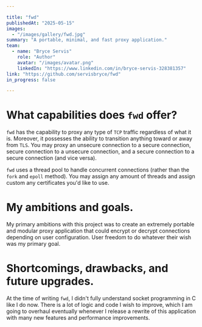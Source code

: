 ```yaml
---

title: "fwd"
publishedAt: "2025-05-15"
images:
  - "/images/gallery/fwd.jpg"
summary: "A portable, minimal, and fast proxy application."
team:
  - name: "Bryce Servis"
    role: "Author"
    avatar: "/images/avatar.png"
    linkedIn: "https://www.linkedin.com/in/bryce-servis-328381357"
link: "https://github.com/servisbryce/fwd"
in_progress: false

---
```


# What capabilities does ```fwd``` offer?
```fwd``` has the capability to proxy any type of ```TCP``` traffic regardless of what it is. Moreover, it possesses the ability to transition anything toward or away from ```TLS```. You may proxy an unsecure connection to a secure connection, secure connection to a unsecure connection, and a secure connection to a secure connection (and vice versa).

```fwd``` uses a thread pool to handle concurrent connections (rather than the ```fork``` and ```epoll``` method). You may assign any amount of threads and assign custom any certificates you'd like to use. 

# My ambitions and goals.
My primary ambitions with this project was to create an extremely portable and modular proxy application that could encrypt or decrypt connections depending on user configuration. User freedom to do whatever their wish was my primary goal.

# Shortcomings, drawbacks, and future upgrades.
At the time of writing ```fwd```, I didn't fully understand socket programming in C like I do now. There is a lot of logic and code I wish to improve, which I am going to overhaul eventually whenever I release a rewrite of this application with many new features and performance improvements.